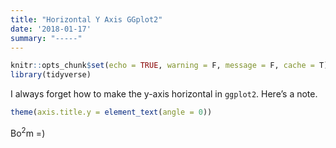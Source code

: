 ```yaml
---
title: "Horizontal Y Axis GGplot2"
date: '2018-01-17'
summary: "-----"
---
```


```r
knitr::opts_chunk$set(echo = TRUE, warning = F, message = F, cache = T)
library(tidyverse)
```

I always forget how to make the y-axis horizontal in `ggplot2`. Here's a note.

```r

theme(axis.title.y = element_text(angle = 0)) 


```


Bo$^2$m =)

